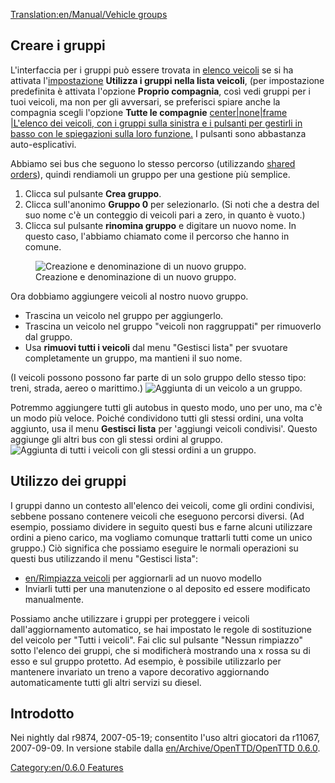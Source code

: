 [[Translation:en/Manual/Vehicle groups]]
{{it/Tutorial}}
== Creare i gruppi ==
{{en/Note|Un veicolo può appartenere ad un solo gruppo alla volta}}

L'interfaccia per i gruppi può essere trovata in [[en/Elenco dei veicoli|elenco veicoli]] se si ha attivata l'[[en/Impostazioni avanzate|impostazione]] '''Utilizza i gruppi nella lista veicoli''', (per impostazione predefinita è attivata l'opzione '''Proprio compagnia ''', così vedi gruppi per i tuoi veicoli, ma non per gli avversari, se preferisci spiare anche la compagnia scegli l'opzione '''Tutte le compagnie'''
[[File:en/Groups-ungrouped.png|center|none|frame |L'elenco dei veicoli, con i gruppi sulla sinistra e i pulsanti per gestirli in basso con le spiegazioni sulla loro funzione.]]
I pulsanti sono abbastanza auto-esplicativi.

Abbiamo sei bus che seguono lo stesso percorso (utilizzando [[en/Manual/Orders#shared-orders-2|shared orders]]), quindi rendiamoli un gruppo per una gestione più semplice.
# Clicca sul pulsante '''Crea gruppo'''.
# Clicca sull'anonimo '''Gruppo 0''' per selezionarlo. (Si noti che a destra del suo nome c'è un conteggio di veicoli pari a zero, in quanto è vuoto.)
# Clicca sul pulsante '''rinomina gruppo''' e digitare un nuovo nome. In questo caso, l'abbiamo chiamato come il percorso che hanno in comune.
[[File:en/Groups-newname.png|center|frame|Creazione e denominazione di un nuovo gruppo.]]

Ora dobbiamo aggiungere veicoli al nostro nuovo gruppo.
* Trascina un veicolo nel gruppo per aggiungerlo.
* Trascina un veicolo nel gruppo "veicoli non raggruppati" per rimuoverlo dal gruppo.
* Usa '''rimuovi tutti i veicoli''' dal menu "Gestisci lista" per svuotare completamente un gruppo, ma mantieni il suo nome.
(I veicoli possono possono far parte di un solo gruppo dello stesso tipo: treni, strada, aereo o marittimo.)
[[File:en/Groups-dragbus.png|center|frame|Aggiunta di un veicolo a un gruppo.]]

Potremmo aggiungere tutti gli autobus in questo modo, uno per uno, ma c'è un modo più veloce.
Poiché condividono tutti gli stessi ordini, una volta aggiunto, usa il menu '''Gestisci lista''' per 'aggiungi veicoli condivisi'.
Questo aggiunge gli altri bus con gli stessi ordini al gruppo.
[[File:en/Groups-addshared.png|center|frame|Aggiunta di tutti i veicoli con gli stessi ordini a un gruppo.]]

== Utilizzo dei gruppi ==
I gruppi danno un contesto all'elenco dei veicoli, come gli ordini condivisi, sebbene possano contenere veicoli che eseguono percorsi diversi.
(Ad esempio, possiamo dividere in seguito questi bus e farne alcuni utilizzare ordini a pieno carico, ma vogliamo comunque trattarli tutti come un unico gruppo.)
Ciò significa che possiamo eseguire le normali operazioni su questi bus utilizzando il menu "Gestisci lista":
* [[en/Rimpiazza veicoli]] per aggiornarli ad un nuovo modello
* Inviarli tutti per una manutenzione o al deposito ed essere modificato manualmente.

Possiamo anche utilizzare i gruppi per proteggere i veicoli dall'aggiornamento automatico, se hai impostato le regole di sostituzione del veicolo per "Tutti i veicoli".
Fai clic sul pulsante "Nessun rimpiazzo" sotto l'elenco dei gruppi, che si modificherà mostrando una x rossa su di esso e sul gruppo protetto.
Ad esempio, è possibile utilizzarlo per mantenere invariato un treno a vapore decorativo aggiornando automaticamente tutti gli altri servizi su diesel.

== Introdotto ==
Nei nightly dal r9874, 2007-05-19; consentito l'uso altri giocatori da r11067, 2007-09-09. In versione stabile dalla [[en/Archive/OpenTTD/OpenTTD 0.6.0]].

[[Category:en/0.6.0 Features]]